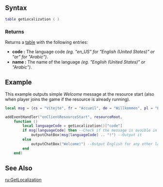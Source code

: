 {{Client function}}

{{New items|3.0140|1.4|
This function gets the player's localization setting as set in the MTA client.
}}
==Syntax== 
<syntaxhighlight lang="lua">
table getLocalization ( )
</syntaxhighlight> 

===Returns===
Returns a [[/table.md|table]] with the following entries:
*'''code :''' The language code ''(eg. "en_US" for "English (United States)" or "ar" for "Arabic")''.
*'''name :''' The name of the language ''(eg. "English (United States)" or "Arabic")''.

==Example==
This example outputs simple ''Welcome'' message at the resource start (also when player joins the game if the resource is already running).
<syntaxhighlight lang="lua">
local msg = {cs = "Vítejte", fr = "Accueil", de = "Willkommen", pl = "Powitanie"}

addEventHandler("onClientResourceStart", resourceRoot, 
	function ()
		local languageCode = getLocalization()["code"]
		if msg[languageCode] then --Check if the message is avaible in client's language
			outputChatBox(msg[languageCode] .. "!") --Output it
		else
			outputChatBox("Welcome!") --Output English for any other language
		end
	end)
</syntaxhighlight>

==See Also==
{{Client_utility_functions}}
[[/ru:GetLocalization.md|ru:GetLocalization]]